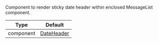 Component to render sticky date header within enclosed MessageList component.

| Type      | Default                                                                                                                         |
| --------- | ------------------------------------------------------------------------------------------------------------------------------- |
| component | [DateHeader](https://github.com/GetStream/stream-chat-react-native/blob/main/package/src/components/MessageList/DateHeader.tsx) |
